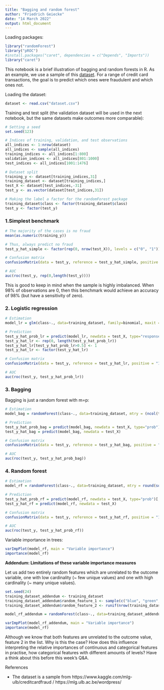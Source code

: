 ```yaml
---
title: "Bagging and random forest"
author: "Friedrich Geiecke"
date: "14 March 2022"
output: html_document
---
```


Loading packages:

```r
library("randomForest")
library("pROC")
#install.packages("caret", dependencies = c("Depends", "Imports"))
library("caret")
```

This notebook is a brief illustration of bagging and random forests in R. As an example, we use a sample of this [dataset](https://www.kaggle.com/mlg-ulb/creditcardfraud). For a range of credit card transactions, the goal is to predict which ones were fraudulent and which ones not.

Loading the dataset:

```r
dataset <- read.csv("dataset.csv")
```

Training and test split (the validation dataset will be used in the next notebook, but the same datasets make outcomes more comparable):

```r
# Setting a seed
set.seed(123)

# Indices of training, validation, and test observations
all_indices <- 1:nrow(dataset)
all_indices <- sample(all_indices)
training_indices <- all_indices[1:800]
validation_indices <- all_indices[801:1000]
test_indices <- all_indices[1001:1476]

# Dataset split
training_y <- dataset[training_indices,31]
training_dataset <- dataset[training_indices,]
test_X <- dataset[test_indices,-31]
test_y <- as.vector(dataset[test_indices,31])

# Making the label a factor for the randomForest package
training_dataset$class <- factor(training_dataset$class)
test_y <- factor(test_y)
```


### 1.Simplest benchmark

```r
# The majority of the cases is no fraud
mean(as.numeric(training_y))

# Thus, always predict no fraud
test_y_hat_simple <- factor(rep(0, nrow(test_X)), levels = c("0", "1"))

# Confusion matrix
confusionMatrix(data = test_y, reference = test_y_hat_simple, positive = "1")

# AUC
auc(roc(test_y, rep(0,length(test_y))))
```

This is good to keep in mind when the sample is highly imbalanced. When 98% of observations are 0, then this benchmark would achieve an accuracy of 98% (but have a sensitivity of zero).


### 2. Logistic regression

```r
# Estimation
model_lr = glm(class~., data=training_dataset, family=binomial, maxit = 100)

# Prediction
test_y_hat_prob_lr = predict(model_lr, newdata = test_X, type="response")
test_y_hat_lr <- rep(0, length(test_y_hat_prob_lr))
test_y_hat_lr[test_y_hat_prob_lr>0.5] <- 1
test_y_hat_lr <- factor(test_y_hat_lr)

# Confusion matrix
confusionMatrix(data = test_y, reference = test_y_hat_lr, positive = "1")

# AUC
auc(roc(test_y, test_y_hat_prob_lr))
```


### 3. Bagging

Bagging is just a random forest with m=p:

```r
# Estimation
model_bag = randomForest(class~., data=training_dataset, mtry = (ncol(training_dataset)-1), importance=TRUE)

# Prediction
test_y_hat_prob_bag = predict(model_bag, newdata = test_X, type="prob")[,2]
test_y_hat_bag = predict(model_bag, newdata = test_X)

# Confusion matrix
confusionMatrix(data = test_y, reference = test_y_hat_bag, positive = "1")

# AUC
auc(roc(test_y, test_y_hat_prob_bag))
```


### 4. Random forest

```r
# Estimation
model_rf = randomForest(class~., data=training_dataset, mtry = round(sqrt(ncol(training_dataset)-1), 0), importance=TRUE)

# Prediction
test_y_hat_prob_rf = predict(model_rf, newdata = test_X, type="prob")[,2]
test_y_hat_rf = predict(model_rf, newdata = test_X)

# Confusion matrix
confusionMatrix(data = test_y, reference = test_y_hat_rf, positive = "1")

# AUC
auc(roc(test_y, test_y_hat_prob_rf))
```


Variable importance in trees:

```r
varImpPlot(model_rf, main = "Variable importance")
importance(model_rf)
```

__Addendum: Limitations of these variable importance measures__

Let us add two entirely random features which are unrelated to the outcome variable, one with low cardinality (~ few unique values) and one with high cardinality (~ many unique values).

```r
set.seed(24)
training_dataset_addendum <- training_dataset
training_dataset_addendum$random_feature_1 <- sample(c("blue", "green", "red"), nrow(training_dataset_addendum), replace = TRUE)
training_dataset_addendum$random_feature_2 <- runif(nrow(training_dataset_addendum))

model_rf_addendum = randomForest(class~., data=training_dataset_addendum, mtry = round(sqrt(ncol(training_dataset_addendum)-1), 0), importance=TRUE)
```

```r
varImpPlot(model_rf_addendum, main = "Variable importance")
importance(model_rf)
```

Although we know that both features are unrelated to the outcome value, feature 2 in the list. Why is this the case? How does this influence interpreting the relative importances of continuous and categorical features in practise, how categorical features with different amounts of levels? Have a think about this before this week's Q&A.


References

- The dataset is a sample from https://www.kaggle.com/mlg-ulb/creditcardfraud / https://mlg.ulb.ac.be/wordpress/
  

